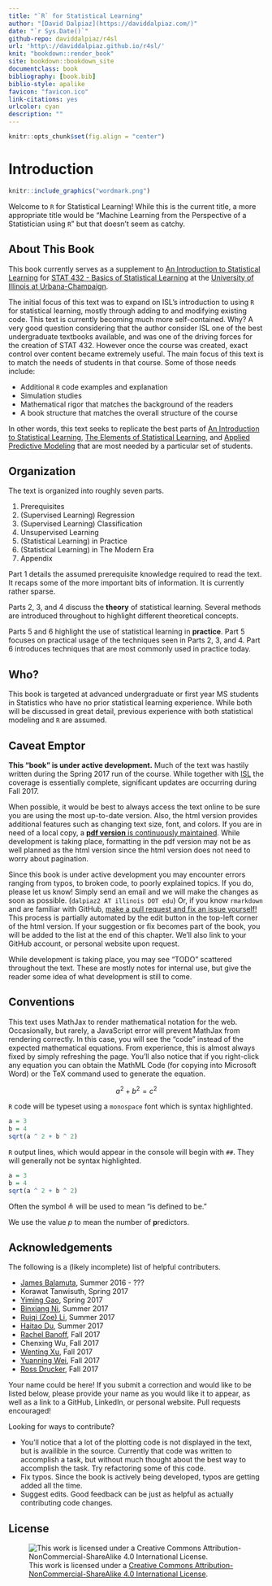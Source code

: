 ```yaml
--- 
title: "`R` for Statistical Learning"
author: "[David Dalpiaz](https://daviddalpiaz.com/)"
date: "`r Sys.Date()`"
github-repo: daviddalpiaz/r4sl
url: 'http\://daviddalpiaz.github.io/r4sl/'
knit: "bookdown::render_book"
site: bookdown::bookdown_site
documentclass: book
bibliography: [book.bib]
biblio-style: apalike
favicon: "favicon.ico"
link-citations: yes
urlcolor: cyan
description: ""
---
```


```r
knitr::opts_chunk$set(fig.align = "center")
```

# Introduction {-}

```r
knitr::include_graphics("wordmark.png")
```

Welcome to `R` for Statistical Learning! While this is the current title, a more appropriate title would be "Machine Learning from the Perspective of a Statistician using `R`" but that doesn't seem as catchy.


## About This Book {-}

This book currently serves as a supplement to [An Introduction to Statistical Learning](http://www-bcf.usc.edu/~gareth/ISL/) for [STAT 432 - Basics of Statistical Learning](https://go.illinois.edu/stat430) at the [University of Illinois at Urbana-Champaign](http://illinois.edu/).

The initial focus of this text was to expand on ISL's introduction to using `R` for statistical learning, mostly through adding to and modifying existing code. This text is currently becoming much more self-contained. Why? A very good question considering that the author consider ISL one of the best undergraduate textbooks available, and was one of the driving forces for the creation of STAT 432. However once the course was created, exact control over content became extremely useful. The main focus of this text is to match the needs of students in that course. Some of those needs include:

- Additional `R` code examples and explanation
- Simulation studies
- Mathematical rigor that matches the background of the readers
- A book structure that matches the overall structure of the course

In other words, this text seeks to replicate the best parts of [An Introduction to Statistical Learning](http://www-bcf.usc.edu/~gareth/ISL/), [The Elements of 
Statistical Learning](https://web.stanford.edu/~hastie/ElemStatLearn/), and [Applied Predictive Modeling](http://appliedpredictivemodeling.com/) that are most needed by a particular set of students.


## Organization {-}

The text is organized into roughly seven parts.

1. Prerequisites
2. (Supervised Learning) Regression
3. (Supervised Learning) Classification
4. Unsupervised Learning
5. (Statistical Learning) in Practice
6. (Statistical Learning) in The Modern Era
7. Appendix

Part 1 details the assumed prerequisite knowledge required to read the text. It recaps some of the more important bits of information. It is currently rather sparse.

Parts 2, 3, and 4 discuss the **theory** of statistical learning. Several methods are introduced throughout to highlight different theoretical concepts.

Parts 5 and 6 highlight the use of statistical learning in **practice**. Part 5 focuses on practical usage of the techniques seen in Parts 2, 3, and 4. Part 6 introduces techniques that are most commonly used in practice today.


## Who? {-}

This book is targeted at advanced undergraduate or first year MS students in Statistics who have no prior statistical learning experience. While both will be discussed in great detail, previous experience with both statistical modeling and `R` are assumed.


## Caveat Emptor {-}

**This "book" is under active development.** Much of the text was hastily written during the Spring 2017 run of the course. While together with [ISL](http://www-bcf.usc.edu/~gareth/ISL/) the coverage is essentially complete, significant updates are occurring during Fall 2017.

When possible, it would be best to always access the text online to be sure you are using the most up-to-date version. Also, the html version provides additional features such as changing text size, font, and colors. If you are in need of a local copy, a [**pdf version** is continuously maintained](http://daviddalpiaz.github.io/r4sl/r4sl.pdf). While development is taking place, formatting in the pdf version may not be as well planned as the html version since the html version does not need to worry about pagination.

Since this book is under active development you may encounter errors ranging from typos, to broken code, to poorly explained topics. If you do, please let us know! Simply send an email and we will make the changes as soon as possible. (`dalpiaz2 AT illinois DOT edu`) Or, if you know `rmarkdown` and are familiar with GitHub, [make a pull request and fix an issue yourself!](https://github.com/daviddalpiaz/r4sl) This process is partially automated by the edit button in the top-left corner of the html version. If your suggestion or fix becomes part of the book, you will be added to the list at the end of this chapter. We'll also link to your GitHub account, or personal website upon request.

While development is taking place, you may see "TODO" scattered throughout the text. These are mostly notes for internal use, but give the reader some idea of what development is still to come.


## Conventions {-}

This text uses MathJax to render mathematical notation for the web. Occasionally, but rarely, a JavaScript error will prevent MathJax from rendering correctly. In this case, you will see the "code" instead of the expected mathematical equations. From experience, this is almost always fixed by simply refreshing the page. You'll also notice that if you right-click any equation you can obtain the MathML Code (for copying into Microsoft Word) or the TeX command used to generate the equation.

$$
a^2 + b^2 = c^2
$$

`R` code will be typeset using a `monospace` font which is syntax highlighted.

```r
a = 3
b = 4
sqrt(a ^ 2 + b ^ 2)
```

`R` output lines, which would appear in the console will begin with `##`. They will generally not be syntax highlighted.

```r
a = 3
b = 4
sqrt(a ^ 2 + b ^ 2)
```

Often the symbol $\triangleq$ will be used to mean "is defined to be."

We use the value $p$ to mean the number of **p**redictors.


## Acknowledgements {-}

The following is a (likely incomplete) list of helpful contributers.

- [James Balamuta](http://www.thecoatlessprofessor.com/), Summer 2016 - ??? 
- Korawat Tanwisuth, Spring 2017
- [Yiming Gao](https://www.linkedin.com/in/yiming-gao), Spring 2017
- [Binxiang Ni](https://github.com/binxiangni), Summer 2017
- [Ruiqi (Zoe) Li](https://github.com/ruiqili2), Summer 2017
- [Haitao Du](https://www.linkedin.com/in/haitao-du-32a28220/), Summer 2017
- [Rachel Banoff](https://www.linkedin.com/in/rachelbanoff/%E2%80%8B), Fall 2017
- Chenxing Wu, Fall 2017
- [Wenting Xu](https://www.linkedin.com/in/wenting-xu-16b548117/), Fall 2017
- [Yuanning Wei](https://www.linkedin.com/in/yuanning-wei-79b9a4138/), Fall 2017
- [Ross Drucker](https://www.linkedin.com/in/ross-drucker/), Fall 2017

Your name could be here! If you submit a correction and would like to be listed below, please provide your name as you would like it to appear, as well as a link to a GitHub, LinkedIn, or personal website. Pull requests encouraged!

Looking for ways to contribute? 

- You'll notice that a lot of the plotting code is not displayed in the text, but is availible in the source. Currently that code was written to accomplish a task, but without much thought about the best way to accomplish the task. Try refactoring some of this code.
- Fix typos. Since the book is actively being developed, typos are getting added all the time.
- Suggest edits. Good feedback can be just as helpful as actually contributing code changes.


## License {-}

![This work is licensed under a [Creative Commons Attribution-NonCommercial-ShareAlike 4.0 International License](http://creativecommons.org/licenses/by-nc-sa/4.0/).](images/cc.png)
